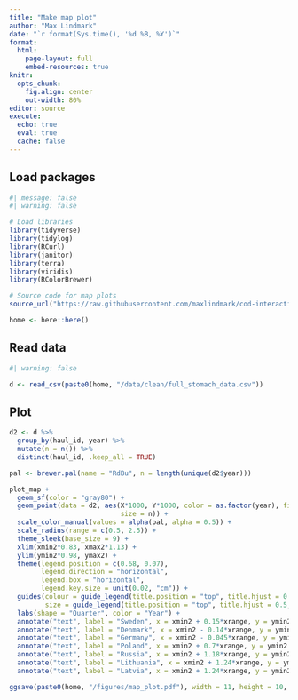 ```yaml
---
title: "Make map plot"
author: "Max Lindmark"
date: "`r format(Sys.time(), '%d %B, %Y')`"
format: 
  html:
    page-layout: full
    embed-resources: true
knitr: 
  opts_chunk:
    fig.align: center
    out-width: 80%
editor: source
execute: 
  echo: true
  eval: true
  cache: false
---
```


## Load packages

```r
#| message: false
#| warning: false

# Load libraries
library(tidyverse)
library(tidylog)
library(RCurl)
library(janitor)
library(terra)
library(viridis)
library(RColorBrewer)

# Source code for map plots
source_url("https://raw.githubusercontent.com/maxlindmark/cod-interactions/main/R/functions/map-plot.R")

home <- here::here()
```

## Read data

```r
#| warning: false

d <- read_csv(paste0(home, "/data/clean/full_stomach_data.csv"))
```

## Plot

```r
d2 <- d %>%
  group_by(haul_id, year) %>% 
  mutate(n = n()) %>% 
  distinct(haul_id, .keep_all = TRUE)

pal <- brewer.pal(name = "RdBu", n = length(unique(d2$year)))

plot_map +
  geom_sf(color = "gray80") + 
  geom_point(data = d2, aes(X*1000, Y*1000, color = as.factor(year), fill = as.factor(year),
                            size = n)) + 
  scale_color_manual(values = alpha(pal, alpha = 0.5)) +
  scale_radius(range = c(0.5, 2.5)) +
  theme_sleek(base_size = 9) + 
  xlim(xmin2*0.83, xmax2*1.13) +
  ylim(ymin2*0.98, ymax2) + 
  theme(legend.position = c(0.68, 0.07),
        legend.direction = "horizontal",
        legend.box = "horizontal",
        legend.key.size = unit(0.02, "cm")) +
  guides(colour = guide_legend(title.position = "top", title.hjust = 0.5),
         size = guide_legend(title.position = "top", title.hjust = 0.5, ncol = 2)) +
  labs(shape = "Quarter", color = "Year") + 
  annotate("text", label = "Sweden", x = xmin2 + 0.15*xrange, y = ymin2 + 0.75*yrange, color = "gray50", size = 2.6) +
  annotate("text", label = "Denmark", x = xmin2 - 0.14*xrange, y = ymin2 + 0.2*yrange, color = "gray50", size = 2.6, angle = 60) +
  annotate("text", label = "Germany", x = xmin2 - 0.045*xrange, y = ymin2 - 0.3*yrange, color = "gray50", size = 2.6) +
  annotate("text", label = "Poland", x = xmin2 + 0.7*xrange, y = ymin2 - 0.12*yrange, color = "gray50", size = 2.6) +
  annotate("text", label = "Russia", x = xmin2 + 1.18*xrange, y = ymin2 - 0.05*yrange, color = "gray50", size = 2.6) +
  annotate("text", label = "Lithuania", x = xmin2 + 1.24*xrange, y = ymin2 + 0.28*yrange, color = "gray50", size = 2.6, angle = 75) +
  annotate("text", label = "Latvia", x = xmin2 + 1.24*xrange, y = ymin2 + 0.55*yrange, color = "gray50", size = 2.6, angle = 75)

ggsave(paste0(home, "/figures/map_plot.pdf"), width = 11, height = 10, units = "cm")
```


